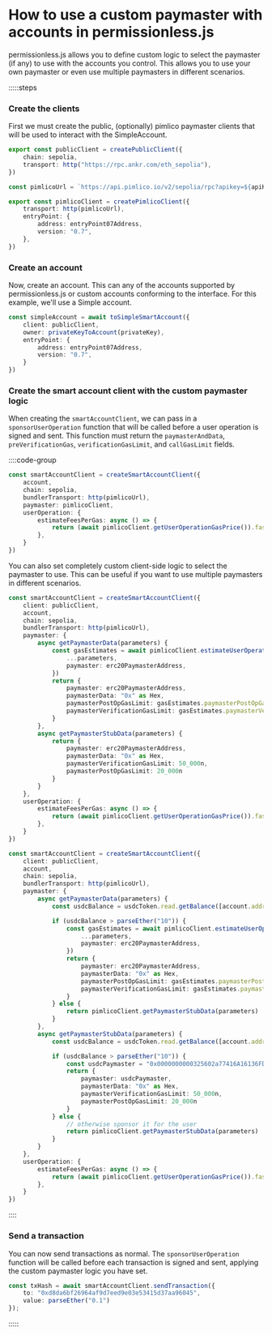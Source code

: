 # How to use a custom paymaster with accounts in permissionless.js

permissionless.js allows you to define custom logic to select the paymaster (if any) to use with the accounts you control. This allows you to use your own paymaster or even use multiple paymasters in different scenarios.

:::::steps

### Create the clients

First we must create the public, (optionally) pimlico paymaster clients that will be used to interact with the SimpleAccount.

```ts
export const publicClient = createPublicClient({
    chain: sepolia,
    transport: http("https://rpc.ankr.com/eth_sepolia"),
})

const pimlicoUrl = `https://api.pimlico.io/v2/sepolia/rpc?apikey=${apiKey}`

export const pimlicoClient = createPimlicoClient({
    transport: http(pimlicoUrl),
    entryPoint: {
        address: entryPoint07Address,
        version: "0.7",
    },
})
```

### Create an account

Now, create an account. This can any of the accounts supported by permissionless.js or custom accounts conforming to the interface. For this example, we'll use a Simple account.

```ts
const simpleAccount = await toSimpleSmartAccount({
    client: publicClient,
    owner: privateKeyToAccount(privateKey),
    entryPoint: {
        address: entryPoint07Address,
        version: "0.7",
    }
})
```

### Create the smart account client with the custom paymaster logic

When creating the `smartAccountClient`, we can pass in a `sponsorUserOperation` function that will be called before a user operation is signed and sent. This function must return the `paymasterAndData`, `preVerificationGas`, `verificationGasLimit`, and `callGasLimit` fields.

::::code-group

```ts [Pimlico Paymaster]
const smartAccountClient = createSmartAccountClient({
    account,
    chain: sepolia,
    bundlerTransport: http(pimlicoUrl),
    paymaster: pimlicoClient,
    userOperation: {
        estimateFeesPerGas: async () => {
            return (await pimlicoClient.getUserOperationGasPrice()).fast
        },
    }
})
```

You can also set completely custom client-side logic to select the paymaster to use. This can be useful if you want to use multiple paymasters in different scenarios.

```ts [ERC-20 Paymaster]
const smartAccountClient = createSmartAccountClient({
    client: publicClient,
    account,
    chain: sepolia,
    bundlerTransport: http(pimlicoUrl),
    paymaster: {
        async getPaymasterData(parameters) {
            const gasEstimates = await pimlicoClient.estimateUserOperationGas({
                ...parameters,
                paymaster: erc20PaymasterAddress,
            })
            return {
                paymaster: erc20PaymasterAddress,
                paymasterData: "0x" as Hex,
                paymasterPostOpGasLimit: gasEstimates.paymasterPostOpGasLimit ?? 0n,
                paymasterVerificationGasLimit: gasEstimates.paymasterVerificationGasLimit ?? 0n,
            }
        },
        async getPaymasterStubData(parameters) {
            return {
                paymaster: erc20PaymasterAddress,
                paymasterData: "0x" as Hex,
                paymasterVerificationGasLimit: 50_000n,
                paymasterPostOpGasLimit: 20_000n
            }
        }
    },
    userOperation: {
        estimateFeesPerGas: async () => {
            return (await pimlicoClient.getUserOperationGasPrice()).fast
        },
    }
})
```

```ts [Dynamic Paymaster Logic]
const smartAccountClient = createSmartAccountClient({
    client: publicClient,
    account,
    chain: sepolia,
    bundlerTransport: http(pimlicoUrl),
    paymaster: {
        async getPaymasterData(parameters) {
            const usdcBalance = usdcToken.read.getBalance([account.address]) // get the user's usdc token balance on sepolia

            if (usdcBalance > parseEther("10")) {
                const gasEstimates = await pimlicoClient.estimateUserOperationGas({
                    ...parameters,
                    paymaster: erc20PaymasterAddress,
                })
                return {
                    paymaster: erc20PaymasterAddress,
                    paymasterData: "0x" as Hex,
                    paymasterPostOpGasLimit: gasEstimates.paymasterPostOpGasLimit ?? 0n,
                    paymasterVerificationGasLimit: gasEstimates.paymasterVerificationGasLimit ?? 0n,
                }
            } else {
                return pimlicoClient.getPaymasterStubData(parameters)
            }
        },
        async getPaymasterStubData(parameters) {
            const usdcBalance = usdcToken.read.getBalance([account.address]) // get the user's usdc token balance on sepolia

            if (usdcBalance > parseEther("10")) {
                const usdcPaymaster = "0x0000000000325602a77416A16136FDafd04b299f" // usdc paymaster on sepolia
                return {
                    paymaster: usdcPaymaster,
                    paymasterData: "0x" as Hex,
                    paymasterVerificationGasLimit: 50_000n,
                    paymasterPostOpGasLimit: 20_000n
                }
            } else {
                // otherwise sponsor it for the user
                return pimlicoClient.getPaymasterStubData(parameters)
            }
        }
    },
    userOperation: {
        estimateFeesPerGas: async () => {
            return (await pimlicoClient.getUserOperationGasPrice()).fast
        },
    }
})
```

::::

### Send a transaction

You can now send transactions as normal. The `sponsorUserOperation` function will be called before each transaction is signed and sent, applying the custom paymaster logic you have set.

```ts
const txHash = await smartAccountClient.sendTransaction({
    to: "0xd8da6bf26964af9d7eed9e03e53415d37aa96045",
    value: parseEther("0.1")
});
```

:::::